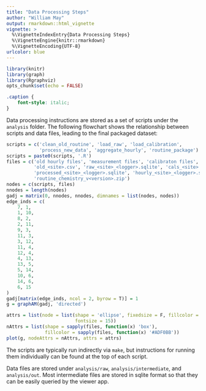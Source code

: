 ```yaml
---
title: "Data Processing Steps"
author: "William May"
output: rmarkdown::html_vignette
vignette: >
  %\VignetteIndexEntry{Data Processing Steps}
  %\VignetteEngine{knitr::rmarkdown}
  %\VignetteEncoding{UTF-8}
urlcolor: blue
---
```


```r
library(knitr)
library(graph)
library(Rgraphviz)
opts_chunk$set(echo = FALSE)
```

```css
.caption {
	font-style: italic;
}
```

Data processing instructions are stored as a set of scripts under the `analysis`
folder. The following flowchart shows the relationship between scripts and data
files, leading to the final packaged dataset:

```r
scripts = c('clean_old_routine', 'load_raw', 'load_calibration',
            'process_new_data', 'aggregate_hourly', 'routine_package')
scripts = paste0(scripts, '.R')
files = c('old hourly files', 'measurement files', 'calibraton files',
          'old_<site>.csv', 'raw_<site>_<logger>.sqlite', 'cals_<site>.sqlite',
          'processed_<site>_<logger>.sqlite', 'hourly_<site>_<logger>.sqlite',
          'routine_chemistry_v<version>.zip')
nodes = c(scripts, files)
nnodes = length(nodes)
gadj = matrix(0, nnodes, nnodes, dimnames = list(nodes, nodes))
edge_inds = c(
    7, 1,
    1, 10,
    8, 2,
    2, 11,
    9, 3,
    11, 3,
    3, 12,
    11, 4,
    12, 4,
    4, 13,
    13, 5,
    5, 14,
    10, 6,
    14, 6,
    6, 15
)
gadj[matrix(edge_inds, ncol = 2, byrow = T)] = 1
g = graphAM(gadj, 'directed')

attrs = list(node = list(shape = 'ellipse', fixedsize = F, fillcolor = 'gray88',
                         fontsize = 15))
nAttrs = list(shape = sapply(files, function(x) 'box'),
              fillcolor = sapply(files, function(x) '#ADF0BB'))
plot(g, nodeAttrs = nAttrs, attrs = attrs)
```

The scripts are typically run indirectly via `make`, but instructions for
running them individually can be found at the top of each script.

Data files are stored under `analysis/raw`, `analysis/intermediate`, and
`analysis/out`. Most intermediate files are stored in sqlite format so that they
can be easily queried by the viewer app.
